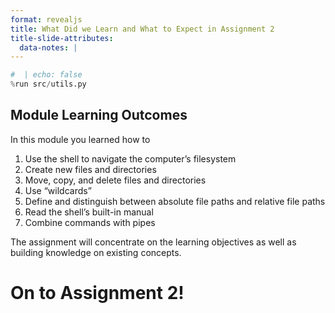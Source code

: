 ```yaml
---
format: revealjs
title: What Did we Learn and What to Expect in Assignment 2
title-slide-attributes:
  data-notes: |
---
```


```python
#  | echo: false
%run src/utils.py
```


## Module Learning Outcomes

In this module you learned how to

1. Use the shell to navigate the computer’s filesystem
2. Create new files and directories
3. Move, copy, and delete files and directories
4. Use "wildcards"
5. Define and distinguish between absolute file paths and relative file paths
6. Read the shell's built-in manual
7. Combine commands with pipes

:::{.notes}
The assignment will concentrate on the learning objectives as well as building knowledge on existing concepts.
:::


# On to Assignment 2!